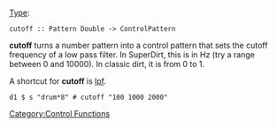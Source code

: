 {{DISPLAYTITLE:cutoff}} 
[[Type signature|Type]]: <source inline>cutoff :: Pattern Double -> ControlPattern</source>

'''cutoff''' turns a number pattern into a control pattern that sets the cutoff frequency of a low pass filter.
In SuperDirt, this is in Hz (try a range between 0 and 10000). In classic dirt, it is from 0 to 1.

A shortcut for '''cutoff''' is [[lpf]].

<source>
d1 $ s "drum*8" # cutoff "100 1000 2000"
</source>

[[Category:Control Functions]]